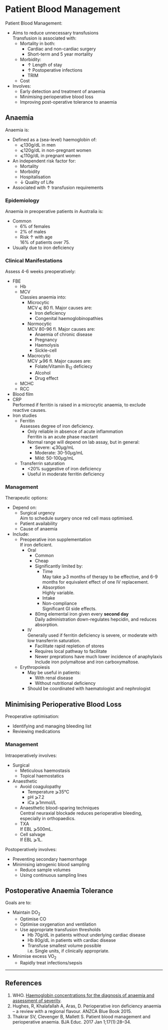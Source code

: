 # Patient Blood Management


Patient Blood Management:

* Aims to reduce unnecessary transfusions  
Transfusion is associated with:
	* Mortality in both:
		* Cardiac and non-cardiac surgery
		* Short-term and 5 year mortality
	* Morbidity:
		* ↑ Length of stay
		* ↑ Postoperative infections
		* TRIM
	* Cost
* Involves:
	* Early detection and treatment of anaemia
	* Minimising perioperative blood loss
	* Improving post-operative tolerance to anaemia



## Anaemia

Anaemia is:

* Defined as a (sea-level) haemoglobin of:
	* ⩽130g/dL in men
	* ⩽120g/dL in non-pregnant women
	* ⩽110g/dL in pregnant women
* An independent risk factor for:
	* Mortality
	* Morbidity
	* Hospitalisation
	* ↓ Quality of Life
* Associated with ↑ transfusion requirements  


### Epidemiology

Anaemia in preoperative patients in Australia is:

* Common
	* 6% of females
	* 2% of males
	* Risk ↑ with age  
	16% of patients over 75.
* Usually due to iron deficiency

### Clinical Manifestations

Assess 4-6 weeks preoperatively:

* FBE  
	* Hb
	* MCV  
	Classies anaemia into:
		* Microcytic  
		MCV ⩽ 80 fl. Major causes are:
			* Iron deficiency
			* Congenital haemoglobinopathies
		* Normocytic  
		MCV 80-96 fl. Major causes are:
			* Anaemia of chronic disease
			* Pregnancy
			* Haemolysis
			* Sickle-cell
		* Macrocytic  
		MCV ⩾96 fl. Major causes are:
			* Folate/Vitamin B~12~ deficiecy
			* Alcohol
			* Drug effect
	* MCHC
	* RCC
* Blood film
* CRP  
Performed if ferritin is raised in a microcytic anaemia, to exclude reactive causes.
* Iron studies
	* Ferritin  
	Assesses degree of iron deficiency.
		* Only reliable in absence of acute inflammation  
		Ferritin is an acute phase reactant
		* Normal range will depend on lab assay, but in general:
			* Severe: ⩽30μg/mL
			* Moderate: 30-50μg/mL
			* Mild: 50-100μg/mL
	* Transferrin saturation
		* <20% suggestive of iron deficiency
		* Useful in moderate ferritin deficiency


### Management

Therapeutic options:

* Depend on:
	* Surgical urgency  
	Aim to schedule surgery once red cell mass optimised.
	* Patient availability
	* Cause of anaemia
* Include:
	* Preoperative iron supplementation  
	If iron deficient.
		* Oral
			* Common
			* Cheap
			* Significantly limited by:
				* Time  
				May take ⩾3 months of therapy to be effective, and 6-9 months for equivalent effect of one IV replacement.
				* Absorption  
				Highly variable.
				* Intake
				* Non-compliance  
				Significant GI side effects.
			* 80mg elemental iron given every **second day**  
			Daily administration down-regulates hepcidin, and reduces absorption.
		* IV  
		Generally used if ferritin deficiency is severe, or moderate with low transferrin saturation.
			* Facilitate rapid repletion of stores
			* Requires local pathway to facilitate
			* Newer preprations have much lower incidence of anaphylaxis  
			Include iron polymaltose and iron carboxymaltose.
	* Erythropoiesis
		* May be useful in patients:
			* With renal disease
			* Without nutritional deficiency
		* Should be coordinated with haematologist and nephrologist

## Minimising Perioperative Blood Loss

Preoperative optimisation:

* Identifying and managing bleeding list
* Reviewing medications

### Management

Intraoperatively involves:

* Surgical
	* Meticulous haemostasis
	* Topical haemostatics
* Anaesthetic
	* Avoid coagulopathy
		* Temperature ⩾35°C
		* pH ⩾7.2
		* iCa ⩾1mmol/L
	* Anaesthetic blood-sparing techniques  
	Central neuraxial blockade reduces perioperative bleeding, especially in orthopaedics.
	* TXA  
	If EBL ⩾500mL.
	* Cell salvage  
	If EBL ⩾1L.


Postoperatively involves:

* Preventing secondary haemorrhage
* Minimising iatrogenic blood sampling
	* Reduce sample volumes
	* Using continuous sampling lines

## Postoperative Anaemia Tolerance

Goals are to:

* Maintain DO~2~
	* Optimise CO
	* Optimise oxygenation and ventilation
	* Use appropriate transfusion thresholds  
		* Hb 70g/dL in patients without underlying cardiac disease
		* Hb 80g/dL in patients with cardiac disease
		* Transfuse smallest volume possible  
		i.e. Single units, if clinically appropriate.
* Minimise excess VO~2~
	* Rapidly treat infections/sepsis


---

## References

1. WHO. [Haemoglobin concentrations for the diagnosis of anaemia and assessment of severity](https://www.who.int/vmnis/indicators/haemoglobin.pdf). 
2. Hughes, R, Khalafallah A, Aras, D. Perioperative iron deficiency anaemia – a review with a regional flavour. ANZCA Blue Book 2015.
3. Thakrar SV, Clevenger B, Mallett S. Patient blood management and perioperative anaemia. BJA Educ. 2017 Jan 1;17(1):28–34. 
